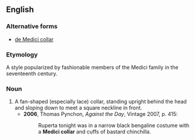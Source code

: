 ==English==
===Alternative forms===
*[[de Medici collar]]

===Etymology===
A style popularized by fashionable members of the Medici family in the seventeenth century.

===Noun===
{{en-noun|head=[[w:Medici|Medici]] [[collar]]}}

# A fan-shaped (especially lace) collar, standing upright behind the head and sloping down to meet a square neckline in front.
#*'''2006''', Thomas Pynchon, ''Against the Day'', Vintage 2007, p. 415:
#*:Ruperta tonight was in a narrow black bengaline costume with a '''Medici collar''' and cuffs of bastard chinchilla.
